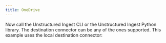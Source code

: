 ```yaml
---
title: OneDrive
---
```



<NewDocument />


<SharedContentOneDrive/>
<SharedAPIKeyURL/>

Now call the Unstructured Ingest CLI or the Unstructured Ingest Python library. The destination connector can be any of the ones supported. This example uses the local destination connector:


<CodeGroup>
  <OneDriveAPISh />
  <OneDriveAPIPyV1 />
  <OneDriveAPIPyV2 />
</CodeGroup>